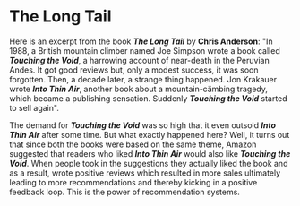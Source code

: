 # The Long Tail

Here is an excerpt from the book ***The Long Tail*** by **Chris Anderson**: "In 1988, a British mountain climber named Joe Simpson wrote a book called ***Touching the Void***, a harrowing account of near-death in the Peruvian Andes. It got good reviews but, only a modest success, it was soon forgotten. Then, a decade later, a strange thing happened. Jon Krakauer wrote ***Into Thin Air***, another book about a mountain-cämbing tragedy, which became a publishing sensation. Suddenly ***Touching the Void*** started to sell again".

The demand for ***Touching the Void*** was so high that it even outsold ***Into Thin Air*** after some time. But what exactly happened here? Well, it turns out that since both the books were based on the same theme, Amazon suggested that readers who liked ***Into Thin Air*** would also like ***Touching the Void***. When people took in the suggestions they actually liked the book and as a result, wrote positive reviews which resulted in more sales ultimately leading to more recommendations and thereby kicking in a positive feedback loop. This is the power of recommendation systems.